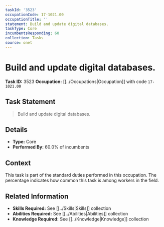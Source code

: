 ```yaml
---
taskId: '3523'
occupationCode: 17-1021.00
occupationTitle: ''
statement: Build and update digital databases.
taskType: Core
incumbentsResponding: 60
collection: Tasks
source: onet
---
```

# Build and update digital databases.

**Task ID:** 3523
**Occupation:** [[../Occupations|Occupation]] with code `17-1021.00`

## Task Statement

> Build and update digital databases.

## Details

- **Type:** Core
- **Performed By:** 60.0% of incumbents

## Context

This task is part of the standard duties performed in this occupation. The percentage indicates how common this task is among workers in the field.

## Related Information

- **Skills Required:** See [[../Skills|Skills]] collection
- **Abilities Required:** See [[../Abilities|Abilities]] collection
- **Knowledge Required:** See [[../Knowledge|Knowledge]] collection

